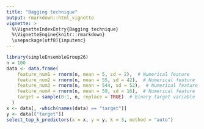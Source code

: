 ```yaml
---
title: "Bagging technique"
output: rmarkdown::html_vignette
vignette: >
  %\VignetteIndexEntry{Bagging technique}
  %\VignetteEngine{knitr::rmarkdown}
  \usepackage[utf8]{inputenc}
---
```


```r
library(simpleEnsembleGroup26)
n = 100
data <- data.frame(
    feature_num1 = rnorm(n, mean = 5, sd = 2),  # Numerical feature
    feature_num2 = rnorm(n, mean = 55, sd = 42),  # Numerical feature
    feature_num3 = rnorm(n, mean = 544, sd = 52),  # Numerical feature
    feature_num4 = rnorm(n, mean = 59, sd = 16),  # Numerical feature
    target = sample(0:1, n, replace = TRUE)  # Binary target variable
  )
x <- data[, -which(names(data) == "target")]
y <- data[["target"]]
select_top_k_predictors(x = x, y = y, k = 3, method = "auto")
```

